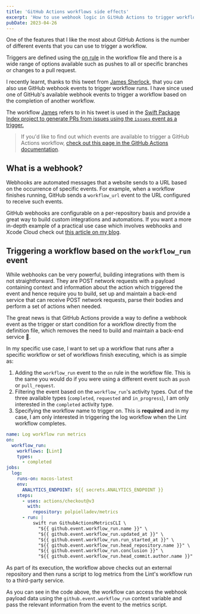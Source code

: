 ```yaml
---
title: 'GitHub Actions workflows side effects'
excerpt: 'How to use webhook logic in GitHub Actions to trigger workflows based on other workflows completion'
pubDate: 2023-04-26
---
```



One of the features that I like the most about GitHub Actions is the number of different events that you can use to trigger a workflow.

Triggers are defined using the [on rule](https://docs.github.com/en/actions/using-workflows/workflow-syntax-for-github-actions#on) in the workflow file and there is a wide range of options available such as pushes to all or specific branches or changes to a pull request.

I recently learnt, thanks to this tweet from [James Sherlock](https://twitter.com/JamesSherlouk), that you can also use GitHub webhook events to trigger workflow runs. I have since used one of GitHub's available webhook events to trigger a workflow based on the completion of another workflow.

The workflow [James](https://twitter.com/JamesSherlouk) refers to in his tweet is used in the [Swift Package Index project to generate PRs from issues using the `issues` event as a trigger.](https://github.com/SwiftPackageIndex/PackageList/blob/main/.github/workflows/issues.yml)

> If you'd like to find out which events are available to trigger a GitHub Actions workflow, [check out this page in the GitHub Actions documentation](https://docs.github.com/en/actions/using-workflows/events-that-trigger-workflows).

## What is a webhook?

Webhooks are automated messages that a website sends to a URL based on the occurrence of specific events. For example, when a workflow finishes running, GitHub sends a `workflow_url` event to the URL configured to receive such events.

GitHub webhooks are configurable on a per-repository basis and provide a great way to build custom integrations and automations. If you want a more in-depth example of a practical use case which involves webhooks and Xcode Cloud check out [this article on my blog](https://www.polpiella.dev/github-webhooks-and-xcode-cloud).

## Triggering a workflow based on the `workflow_run` event

While webhooks can be very powerful, building integrations with them is not straightforward. They are POST network requests with a payload containing context and information about the action which triggered the event and hence require you to build, set up and maintain a back-end service that can receive POST network requests, parse their bodies and perform a set of actions when needed.

The great news is that GitHub Actions provide a way to define a webhook event as the trigger or start condition for a workflow directly from the definition file, which removes the need to build and maintain a back-end service 🎉.

In my specific use case, I want to set up a workflow that runs after a specific workflow or set of workflows finish executing, which is as simple as:

1. Adding the `workflow_run` event to the `on` rule in the workflow file. This is the same you would do if you were using a different event such as `push` or `pull_request`.
2. Filtering the event based on the `workflow_run`'s activity types. Out of the three available types (`completed`, `requested` and `in_progress`), I am only interested in the `completed` activity type.
3. Specifying the workflow name to trigger on. This is **required** and in my case, I am only interested in triggering the log workflow when the Lint workflow completes.

```yaml:.github/workflows/log.yml
name: Log workflow run metrics
on:
  workflow_run:
    workflows: [Lint]
    types:
      - completed
jobs:
  log:
    runs-on: macos-latest
    env:
      ANALYTICS_ENDPOINT: ${{ secrets.ANALYTICS_ENDPOINT }}
    steps:
      - uses: actions/checkout@v3
        with:
          repository: polpielladev/metrics
      - run: |
          swift run GithubActionsMetricsCLI \
            "${{ github.event.workflow_run.name }}" \
            "${{ github.event.workflow_run.updated_at }}" \
            "${{ github.event.workflow_run.run_started_at }}" \
            "${{ github.event.workflow_run.head_repository.name }}" \
            "${{ github.event.workflow_run.conclusion }}" \
            "${{ github.event.workflow_run.head_commit.author.name }}"

```

As part of its execution, the workflow above checks out an external repository and then runs a script to log metrics from the Lint's workflow run to a third-party service.

As you can see in the code above, the workflow can access the webhook payload data using the `github.event.workflow_run` context variable and pass the relevant information from the event to the metrics script.
